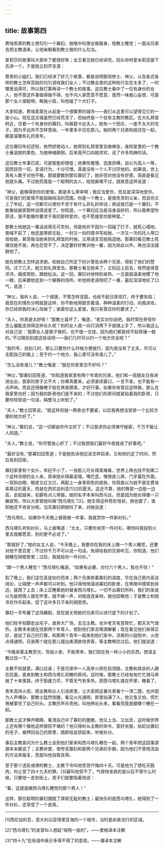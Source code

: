 ```yaml
---
---
---
```

title: 故事第四
---

费埃索莱的教士想勾引一个寡妇，她暗中叫使女做替身，陪教士睡觉；一面派兄弟去把主教请来，让他亲眼看到教士做的什么勾当。



爱莉莎的故事叫大家听了都很好笑；女王看见她已经讲完，回头吩咐爱米莉亚接下去讲一个，于是她立刻开言道：

尊贵的小姐们，我们已经讲了好几个故事，都是说明那班修士、神父，以及各式各样的教士怎样百般的勾引调戏我们女人；不过教会里的这种败行实在太多了，一时哪里说得尽，所以我打算再讲一个教士的故事。这位教士看中了一位有身份的女人，他不管这件事做得做不得，也不问人家愿意不愿意，竟然一味痴心妄想，可是那个女人很聪明，略施小技，叫他碰了个大钉子。

大家知道，费埃索莱在从前是一个很繁荣的城市——我们从这里可以望得见它的一座小山。现在这古城虽然已经荒凉了，但始终是一个驻有主教的教区。在大礼拜堂附近，住着一个有身份的寡妇，叫做碧卡达夫人，她有一个田庄，一座不太大的宅子。因为手边并不怎样宽裕，一年里多半住在那儿。她的两个兄弟和她住在一起，都是温雅有礼的青年。

这位寡妇年纪还轻，依然娇艳动人，她常到礼拜堂里去做祷告，谁知堂里的一个教士垂涎她的美色，为她神魂颠倒，后来竟开口向她求欢，说了许多肉麻的话。

这位教士年事已高，可是智能却很低；他秉性傲慢、态度骄横，自以为高人一等，因而目空一切，言语行为，十分可憎，真是没有一个人不讨厌他的。如果说，世上真有人敢于对他不敬，那就要数到那位寡妇了，她非但对他没有好感，简直是看见他就头痛。不过她究竟是一个聪明的女人，给他厮缠不过，就故意这样说道：

“神父，能够得到你的爱情，那是多么荣幸啊；我应当爱你，而且是深深地爱你。可是我们的爱情不能超越纯洁的范围。你是一个教士，是我性灵的父亲，而且你又上了年纪，这一切都可以使你不至于有什么非礼的举动；再说我已是一个寡妇，不能像姑娘家那样谈情说爱了。你知道，一个寡妇应当是洁身自好的，所以我希望你原谅，我不能像你要求于我的那样爱你，也不愿接受你那种爱。”

那教士给她这一番话说得无可奈何，但是他并不因为一回碰了钉子，就死心塌地、畏缩不前了；他还是厚颜无耻，一封又一封的情书写给她，一次又一次的托人带口信给她，甚至每当她来到礼拜堂的时候，又用语言百般挑逗她。那寡妇看见教士死缠住她不放，再也忍受不了，决定要好好教训他一番，因为除此以外，再也没法摆脱他了。

她先把教士怎样追求她，和她自己所定下的计策告诉两个兄弟，得到了他们的赞同。过了几天，她又到礼拜堂去。那教士看见她来了，立刻迎上前去，依然是得意洋洋，嬉皮笑脸，跟她扯淡。这一回，寡妇对他特别亲热，一见面就温柔地瞟了他一眼，后来跟他走到一个僻静的场所，听他把老调唠叨了一番，最后深深地叹了口气，说道：

“神父，我听人说，一个城堡，不管怎样坚固，也经不起日夜攻打，终于要失陷；我现在的情形分明就是这样，你不断地用甜言蜜语、种种温柔的行动，向我进攻，你已经把我的决心攻破了；承蒙你这么爱我，我只有答应你的要求了。”

“夫人，你真是太好啦！”那教士喜坏了，嚷道，“老实对你说吧，我时常在奇怪你怎么偏能支持得这样长久呢？别的女人我一向只消两下子就搞上手了，所以我这么对自己说：‘就算女人是银子做的，也不值一文钱，因为她们都是经不起铁锤一敲的。’不过眼前别提这些话吧——我们几时可以约一个地方欢会呢？”

“我的爷，说到几时，那么只要你什么时候方便就行，因为我没有了丈夫，尽可以支配自己的晚上；至于约一个地方，我心里可没有谱儿了。”

“怎么没有谱儿？”教士嚷道：“就在你家里岂不好吗？”

“神父，”那寡妇回答道，“你知道我家里有两个年青的兄弟，他们和一班朋友日夜进进出出，我家的房子又不大；你果真要来，必须紧闭着口，一言不发，也不能有一点声响，而且还得像瞎子般在黑夜摸索，才好行事。如果你肯答应这样做，那么在我家里也好；因为我的卧房他们是不来的；不过他们的房间就紧贴着我的卧房，只要你轻轻说一句话，隔壁马上听到了。”

“夫人，”教士回答说，“就这样将就一两夜也不要紧，以后我再想法安排一个比较方便的地方好了。”

“神父，”寡妇说，“这一切都由你作主好了；不过我求你必须保守秘密，千万不能让人知道。”

“夫人，”教士说，“你尽管放心好了；不过我想我们最好今夜就成了好事吧。”

“最好没有，”那寡妇回答道；于是她告诉他应该怎样前来，又和他约定了时间，然后告别回家。

寡妇家里有个女仆，年纪不小了，一张脸儿可长得真难看，世界上再也找不到第二个这样丑陋的女人来，原来她长得鼻梁塌，嘴巴歪，嘴唇皮儿厚，门牙露在外面，一双斜白眼，眼皮又红又烂，再配上一身青铜色的皮肤，你简直以为她不是在费埃索莱过的夏天，而是在西尼加利亚[1]过的夏天。这还不算，她的臀部一边低一边高，走起路来，右脚有点儿带跛。她的名字本来叫西乌达，但是因为她长得像一只癞皮狗，所以大家管她叫做“西乌塔扎”[2]。她生得这样奇形怪状，倒也罢了，谁知她还不肯安分呢。当天寡妇把她叫了来，对她说道：

“西乌塔扎，如果你今天晚上替我做一件事，我就赏你一件新衬衫。”

西乌塔扎听到衬衫，马上接嘴道：“太太，只要你肯赏一件衬衫，哪怕叫我投到火里去我都愿意，别的更不必说了。”

“那就好了，”她的女主人说，“今天晚上，我要你在我的床上跟一个男人睡觉，还要对他千恩百爱；不过你千万不可以说一句话，免得给我的兄弟听见，你知道，他们就睡在隔壁房里；过后，我就给你一件衬衫。”

“跟一个男人睡觉！”西乌塔扎嚷道，“如果有必要，对付六个男人，我也不怕！”

到了晚上，我们这位圣徒如约而来；两个兄弟依着寡妇的调度，尽在自己房内高谈阔论，让隔壁一声声都可以听到。他只得悄悄溜进寡妇的卧房，在黑暗中摸索到床边，就爬了上去；床上正睡着她的替身西乌塔扎。一切不出寡妇所料，我们的圣徒以为是把情人搂在怀里，就不做一声，对她连连亲吻，她也回敬他；于是教士和她寻欢作乐起来，偿了这许多日子来的相思债。

寡妇一手布置了这场趣剧，现在就关照她的兄弟可以进行底下的计划了。

他们轻手轻脚走出宅子，直奔大广场，去见主教。也许老天有意帮忙，那天天气很热，主教本来就在找那两个年青人，想到他们家去喝酒解暑；现在看见他们来得正好，就说了自己的打算，和那两个青年一起来到他们家中。凉爽的小庭院中，火炬点得通明，兄弟两个就在那儿摆出美酒款待贵客，等主教畅饮过后，他们就说道：

“今晚承蒙主教赏光，驾临小舍，不胜荣幸，我们现在有一样小小的东西，想请主教过目一下。”

主教不知就里，满口应承；于是兄弟中一人高举火把在前领路，主教和其余的人跟在后面，直来到教士和西乌塔扎同睡的房间。这时候，那教士已经匆匆忙忙骑马奔驰了十来里路，终于筋疲力尽，不管天气有多热，把西乌塔扎搂在怀里，睡着了。

青年高持火炬，把主教和众人引进房里，让大家把这番光景看个一清二楚。也许因为人声嘈杂，那教士猛然惊醒，看见火光通明，房里站满了人，他又急又怕，慌忙用被蒙住了自己的头。主教厉声斥责他，叫他伸出头来，看看究竟是跟哪个睡在一起。

那教士这才睁开眼睛，看清自己中了寡妇的圈套。他又上当、又出丑，这时候世界上还有哪个像他这样狼狈不堪的？他只得听从主教的命令，穿好衣服，给赶出寡妇的宅子，被押回自己的房里，随即给监禁起来，听候处分。

事后主教查问为什么教士会到他们家来和西乌塔扎睡在一起。两个青年把这回事源源本本都说了；主教听罢，很夸奖寡妇和那两个兄弟的手腕，因为他们不曾用流血的方法来报复，而是叫他自取其辱。

至于那个违反戒律的教士，主教下令叫他苦苦忏悔四十天。可是他为了想吃天鹅肉，何止受了四十九天的罪。[3]最叫他受不了，气得快发疯的是以后不管什么时候，只要他一走到街上，孩子们就要指着他说：

“看，这就是跟西乌塔扎睡觉的那个男人！”

这样，那位聪明的寡妇摆脱了厚颜无耻的教士；最快乐的是西乌塔扎，她得到了一件衬衫，还享受了一个良宵。



* * *



[1]西尼加利亚，意大利沿亚得里亚海的一个城市，当时是疟疾流行的区域。

[2]“西乌塔扎”的发音叫人想起“母狗一般的”。——里格译本注解

[3]“四十九”在俗语中表示多得不得了的意思。——潘译本注解